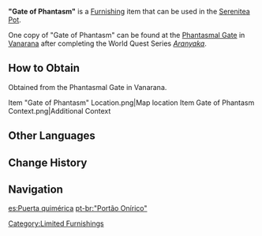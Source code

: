{{Furnishing Infobox
|id             = 371234
|image          = Item Gate of Phantasm.png
|category       = Courtyard
|subcategory    = Courtyard Wall
|quality        = 4
|adeptal_energy = 90
|load           = 315
|reduced_load   = 315
|description    = The [[Phantasmal Gate]] located at the center of [[Vanarana]].<br />Sometimes, [[Aranara]] use such mysterious items to protect their dreams from being disturbed. Nevertheless, after many moons, many dreams have also dissipated like bubbles in the sun, leaving only doors that lead to now-defunct dreams and fantasies scattered across the forest.<br />Place this one in the Serenitea Pot and it will help you protect the Realm Within, even if just a bit.
|source1        = Phantasmal gate in [[Vanarana]] after completing ''[[Aranyaka]]''
}}
'''"Gate of Phantasm"''' is a [[Furnishing]] item that can be used in the [[Serenitea Pot]].

One copy of "Gate of Phantasm" can be found at the [[Phantasmal Gate]] in [[Vanarana]] after completing the World Quest Series ''[[Aranyaka]]''.

==How to Obtain==
Obtained from the Phantasmal Gate in Vanarana.
<gallery>
Item "Gate of Phantasm" Location.png|Map location
Item Gate of Phantasm Context.png|Additional Context
</gallery>

==Other Languages==
{{Other Languages
|default_hidden = 1
|en      = "Gate of Phantasm"
|zhs     = 「幻梦的门扉」
|zhs_rm  = "Huànmèng de Ménfēi"
|zht     = 「幻夢的門扉」
|zht_rm  = "Huànmèng de Ménfēi"
|ja      = 「幻夢ノ門扉」
|ja_rm   = "Genmu no Monpi"
|ko      = 「환몽의 대문」
|ko_rm   = "Hwanmong-ui Daemun"
|es      = Puerta quimérica
|fr      = Porte fantasmatique
|ru      = Врата фантазмов
|th      = "บานประตูแห่งห้วงมายา"
|th_rm   = "Barn Pra Tu Haeng Huang Ma Ya"
|vi      = Cánh Cổng Ảo Mộng
|de      = „Tor der Fantasie“
|id      = Gerbang Fantasi
|pt      = "Portão Onírico"
|tr      = “Tayf Kapısı”
|it      = Porta fantasmica
}}

==Change History==
{{Change History|3.0}}

==Navigation==
{{Furnishing Navbox|exterior}}

[[Category:Limited Furnishings]]

[[es:Puerta quimérica]]
[[pt-br:"Portão Onírico"]]